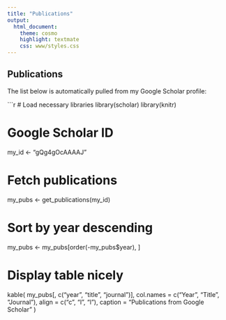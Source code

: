 ```yaml
---
title: "Publications"
output:
  html_document:
    theme: cosmo
    highlight: textmate
    css: www/styles.css
---
```


## Publications

The list below is automatically pulled from my Google Scholar profile:

```r
# Load necessary libraries
library(scholar)
library(knitr)

# Google Scholar ID
my_id <- "gQg4gOcAAAAJ"

# Fetch publications
my_pubs <- get_publications(my_id)

# Sort by year descending
my_pubs <- my_pubs[order(-my_pubs$year), ]

# Display table nicely
kable(
  my_pubs[, c("year", "title", "journal")],
  col.names = c("Year", "Title", "Journal"),
  align = c("c", "l", "l"),
  caption = "Publications from Google Scholar"
)

